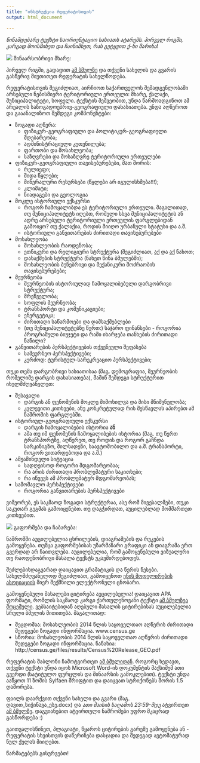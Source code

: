 ```yaml
---
title: "ინსტრუქცია რეფერატისთვის"
output: html_document

---
```


_წინამდებარე ტექსტი საორიენტაციო ხასიათს ატარებს. პირველ რიგში, კარგად მოისმინეთ და ჩაინიშნეთ, რას გეტყვით ქ-ნი მარინა!_


![](ico/book.png) შინაარსობრივი მხარე:

პირველ რიგში, გადადით [ამ ბმულზე](https://docs.google.com/spreadsheets/d/1pV5geYGYhMClo72Vbk7V3d52QA2khIdSQvqCMfQzE4w/edit?usp=sharing) და თქვენი სახელის და გვარის გასწვრივ მიუთითეთ რეფერატის სახელწოდება.

რეფერატისთვის შეგიძლიათ, აირჩიოთ საქართველოს შემადგენლობაში არსებული ნებისმიერი ტერიტორიული ერთეული: მხარე, ქალაქი, მუნიციპალიტეტი, სოფელი. ტექსტის მეშვეობით, უნდა წარმოადგინოთ ამ არეალის საზოგადოებრივ-გეოგრაფიული დახასიათება. უნდა აღწეროთ და გააანალიზოთ შემდეგი კომპონენტები:

* ზოგადი აღწერა:
	+ ფიზიკურ-გეოგრაფიული და პოლიტიკურ-გეოგრაფიული მდებარეობა;
	+ ადმინისტრაციული კუთვნილება;
	+ ფართობი და მოსახლეობა;
	+ საზღვრები და მოსაზღვრე ტერიტორიული ერთეულები
* ფიზიკურ-გეოგრაფიული თავისებურებები, მათ შორის:
	+ რელიეფი;
	+ შიდა წყლები;
	+ მინერალური რესურსები (წყლები არ იგულისხმება!!!);
	+ კლიმატი;
	+ ნიადაგები და გეოლოგია
* მოკლე ისტორიული ექსკურსი
	+ როგორ ჩამოყალიბდა ეს ტერიტორიული ერთეული. მაგალითად, თუ მუნიციპალიტეტს იღებთ, რომელი სხვა მუნიციპალიტეტის ან ადრე არსებული ტერიტორიული ერთეულის ფარგლებიდან გამოიყო? თუ ქალაქია, როდის მიიღო ურბანული სტატუსი და ა.შ.
	+ ისტორიული განვითარების ძირითადი თავისებურებები
* მოსახლეობა
	+ მოსახლეობის რაოდენობა;
	+ ეთნიკური და რელიგიური სტრუქტურა (შეგიძლიათ, [აქ](https://www.dropbox.com/s/k6pdvxiwk7ne9z2/2014_%E1%83%AC%E1%83%9A%E1%83%98%E1%83%A1_%E1%83%90%E1%83%A6%E1%83%AC%E1%83%94%E1%83%A0%E1%83%90_%E1%83%A0%E1%83%94%E1%83%9A%E1%83%98%E1%83%92%E1%83%98%E1%83%90.xlsx?dl=0) და [აქ](https://www.dropbox.com/s/frmp821zhf21qy3/2014_%E1%83%AC%E1%83%9A%E1%83%98%E1%83%A1_%E1%83%9B%E1%83%9D%E1%83%A1%E1%83%90%E1%83%AE%E1%83%9A%E1%83%94%E1%83%9D%E1%83%91%E1%83%98%E1%83%A1%20%E1%83%90%E1%83%A6%E1%83%AC%E1%83%94%E1%83%A0%E1%83%90.xlsx?dl=0) ნახოთ;
	+ დასაქმების სტრუქტურა (ნახეთ წინა ბმულებში);
	+ მოსახლეობის ბუნებრივი და მექანიკური მოძრაობის თავისებურებები;
* მეურნეობა
	+ მეურნეობის ისტორიულად ჩამოყალიბებული დარგობრივი სტრუქტურა;
	+ მრეწველობა;
	+ სოფლის მეურნეობა;
	+ ტრანსპორტი და კომუნიკაციები;
	+ ენერგეტიკა;
	+ ძირითადი საწარმოები და დამსაქმებლები
	+ (თუ მუნიციპალიტეტებზე წერთ:) საჯარო ფინანსები - როგორია პროგრამული ბიუჯეტი და რაში იხარჯება თანხების ძირითადი ნაწილი?
* განვითარების პერსპექტივების თქვენეული შეფასება
	+ სამეურნეო პერსპექტივები;
	+ კერძოდ: ტურისტულ-სარეკრეაციო პერსპექტივები;

თუკი თემა დარგობრივი ხასიათისაა (მაგ. დემოგრაფია, მეურნეობის რომელიმე დარგის დახასიათება), მაშინ შემდეგი სტრუქტურით იხელმძღვანელეთ:

* შესავალი
	+ დარგის ან ფენომენის მოკლე მიმოხილვა და მისი მნიშვნელობა;
	+ კვლევითი კითხვები, ანუ კონკრეტულად რის შესწავლას აპირებთ ამ ნაშრომის ფარგლებში.
* ისტორიულ-გეოგრაფიული ექსკურსი
	+ დარგის ჩამოყალიბების ისტორია __ან__
	+ ამა თუ იმ ფენომენის ჩამოყალიბების ისტორია (მაგ. თუ წერთ ტრანსპორტზე, აღწერეთ, თუ როდის და როგორ გაჩნდა სარკინიგზო, მილსადენი, საავტომობილო და ა.შ. ტრანსპორტი, როგორ ვითარდებოდა და ა.შ.)
* ამჟამინდელი სიტუაცია
	+ სადღეისოდ როგორი მდგომარეობაა;
	+ რა არის ძირითადი პრობლემატური საკითხები;
	+ რა იწვევს ამ პრობლემატურ მდგომარეობას;
* სამომავლო პერსპექტივები
	+ როგორია განვითარების პერსპექტივები
	
ვიმეორებ, ეს საკმაოდ ზოგადი სტრუქტურაა, ასე რომ მივესალმები, თუკი საკუთარ გეგმას გამოიყენებთ. თუ დაგჭირდათ, აუცილებლად მომმართეთ კითხვებით.

![](ico/book.png) გაფორმება და ჩაბარება:

ნაშრომში აუცილებელია ცხრილების, დიაგრამების და რუკების გამოყენება. თუმცა გაფორმებისას უზარმაზარი გრაფიკი ან დიაგრამა ერთ გვერდად არ ჩაითვლება. აუცილებელია, რომ გამოყენებული ვიზუალური თუ რაოდენობრივი მასალა ტექსტს უკავშირდებოდეს.

შეძლებისდაგვარად დაიცავით გრამატიკის და წერის წესები. სახელმძღვანელოდ შეგიძლიათ, გამოიყენოთ [ენის მოდელირების ასოციაციის](http://www.ena.ge/georgian-grammar-electronic-book) მიერ შექმნილი ელექტრონული ცნობარი.

გამოყენებული მასალები ციტირება აუცილებელია! დაიცავით APA ფორმატი, რომლის საკმაოდ კარგი ქართულენოვანი ტექსტი [ამ ბმულზეა მოცემული](https://www.scribd.com/doc/47867090/APA-axali-3). ვებსაიტებიდან აღებული მასალის ციტირებისას აუცილებელია სრული ბმულის მითითება. მაგალითად:

* შეცდომაა: მოსახლეობის 2014 წლის საყოველთაო აღწერის ძირითადი შედეგები ზოგადი ინფორმაცია. www.census.ge
* სწორია: მოსახლეობის 2014 წლის საყოველთაო აღწერის ძირითადი შედეგები ზოგადი ინფორმაცია. ნანახია: http://census.ge/files/results/Census%20Release_GEO.pdf

რეფერატის შაბლონი ჩამოტვირთეთ [ამ ბმულიდან](https://www.dropbox.com/s/8zos4zttdq7kywv/%E1%83%A0%E1%83%94%E1%83%A4%E1%83%94%E1%83%A0%E1%83%90%E1%83%A2%E1%83%98%E1%83%A1_%E1%83%A8%E1%83%90%E1%83%91%E1%83%9A%E1%83%9D%E1%83%9C%E1%83%98.docx?dl=0). როგორც ხედავთ, თქვენი ტექსტი უნდა იყოს Microsoft Word-ის დოკუმენტის მაქსიმუმ ათი გვერდი (სატიტულო ფურცლის და შინაარსის გამოკლებით). ტექსტი უნდა ააწყოთ 11 ზომის Sylfaen შრიფტით და დაიცვათ სტრიქონებს შორის 1.5 დაშორება.

ფაილს დაარქვით თქვენი სახელი და გვარი (მაგ. დავით_სიჭინავა_ესე.docx) და _ათი მაისის საღამოს 23:59-მდე_ ატვირთეთ [ამ ბმულზე](https://www.dropbox.com/request/R9p3HpG8Feh5QVUn5eNT). დაგვიანებით ატვირთული ნაშრომები უფრო მკაცრად გასწორდება :)

გაითვალისწინეთ, პლაგიატი, წყაროს ციტირების გარეშე გამოყენება ან - რეფერატის სხვისთვის დაწერინება დასჯადია და შედეგად ავტომატურად ნულ ქულას მიიღებთ.

წარმატებებს გისურვებთ!